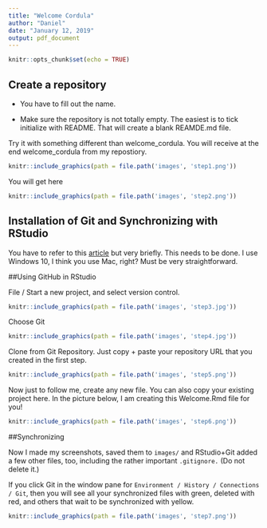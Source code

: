 ```yaml
---
title: "Welcome Cordula"
author: "Daniel"
date: "January 12, 2019"
output: pdf_document
---
```


```r
knitr::opts_chunk$set(echo = TRUE)
```

## Create a repository

- You have to fill out the name.

- Make sure the repository is not totally empty. The easiest is to tick initialize with README.  That will create a blank REAMDE.md file. 

Try it with something different than welcome_cordula.  You will receive at the end welcome_cordula from my repostiory.

```r
knitr::include_graphics(path = file.path('images', 'step1.png'))
```

You will get here

```r
knitr::include_graphics(path = file.path('images', 'step2.png'))
```

## Installation of Git and Synchronizing with RStudio

You have to refer to this [article](https://support.rstudio.com/hc/en-us/articles/200532077-Version-Control-with-Git-and-SVN) but very briefly. This needs to be done. I use Windows 10, I think you use Mac, right?  Must be very straightforward.


##Using GitHub in RStudio

File / Start a new project, and select version control. 

```r
knitr::include_graphics(path = file.path('images', 'step3.jpg'))
```

Choose Git

```r
knitr::include_graphics(path = file.path('images', 'step4.jpg'))
```

Clone from Git Repository. Just copy + paste your repository URL that you created in the first step.

```r
knitr::include_graphics(path = file.path('images', 'step5.png'))
```

Now just to follow me, create any new file. You can also copy your existing project here. In the picture below, I am creating this Welcome.Rmd file for you!

```r
knitr::include_graphics(path = file.path('images', 'step6.png'))
```

##Synchronizing

Now I made my screenshots, saved them to `images/` and RStudio+Git added a few other files, too, including the rather important `.gitignore.` (Do not delete it.)

If you click Git in the window pane for `Environment / History / Connections / Git`, then you will see all your synchronized files with green, deleted with red, and others that wait to be synchronized with yellow. 

```r
knitr::include_graphics(path = file.path('images', 'step7.png'))
```
